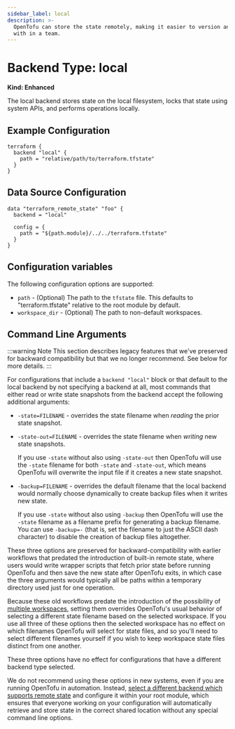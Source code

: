 ```yaml
---
sidebar_label: local
description: >-
  OpenTofu can store the state remotely, making it easier to version and work
  with in a team.
---
```


# Backend Type: local

**Kind: Enhanced**

The local backend stores state on the local filesystem, locks that
state using system APIs, and performs operations locally.

## Example Configuration

```hcl
terraform {
  backend "local" {
    path = "relative/path/to/terraform.tfstate"
  }
}
```

## Data Source Configuration

```hcl
data "terraform_remote_state" "foo" {
  backend = "local"

  config = {
    path = "${path.module}/../../terraform.tfstate"
  }
}
```

## Configuration variables

The following configuration options are supported:

* `path` - (Optional) The path to the `tfstate` file. This defaults to
  "terraform.tfstate" relative to the root module by default.
* `workspace_dir` - (Optional) The path to non-default workspaces.

## Command Line Arguments

:::warning Note
This section describes legacy features that we've preserved for backward
compatibility but that we no longer recommend. See below for more details.
:::

For configurations that include a `backend "local"` block or that default to
the local backend by not specifying a backend at all, most commands that either
read or write state snapshots from the backend accept the following
additional arguments:

* `-state=FILENAME` - overrides the state filename when _reading_ the prior
  state snapshot.
* `-state-out=FILENAME` - overrides the state filename when _writing_ new state
  snapshots.

  If you use `-state` without also using `-state-out` then OpenTofu will
  use the `-state` filename for both `-state` and `-state-out`, which means
  OpenTofu will overwrite the input file if it creates a new state snapshot.
* `-backup=FILENAME` - overrides the default filename that the local backend
  would normally choose dynamically to create backup files when it writes new
  state.

  If you use `-state` without also using `-backup` then OpenTofu will use
  the `-state` filename as a filename prefix for generating a backup filename.
  You can use `-backup=-` (that is, set the filename to just the ASCII
  dash character) to disable the creation of backup files altogether.

These three options are preserved for backward-compatibility with earlier
workflows that predated the introduction of built-in remote state, where
users would write wrapper scripts that fetch prior state before running
OpenTofu and then save the new state after OpenTofu exits, in which case
the three arguments would typically all be paths within a temporary
directory used just for one operation.

Because these old workflows predate the introduction of the possibility of
[multiple workspaces](/docs/language/state/workspaces), setting them
overrides OpenTofu's usual behavior of selecting a different state filename
based on the selected workspace. If you use all three of these options then
the selected workspace has no effect on which filenames OpenTofu will select
for state files, and so you'll need to select different filenames yourself if
you wish to keep workspace state files distinct from one another.

These three options have no effect for configurations that have a different
backend type selected.

We do not recommend using these options in new systems, even if you are running
OpenTofu in automation. Instead,
[select a different backend which supports remote state](/docs/language/settings/backends/configuration) and configure it
within your root module, which ensures that everyone working on your
configuration will automatically retrieve and store state in the correct shared
location without any special command line options.
